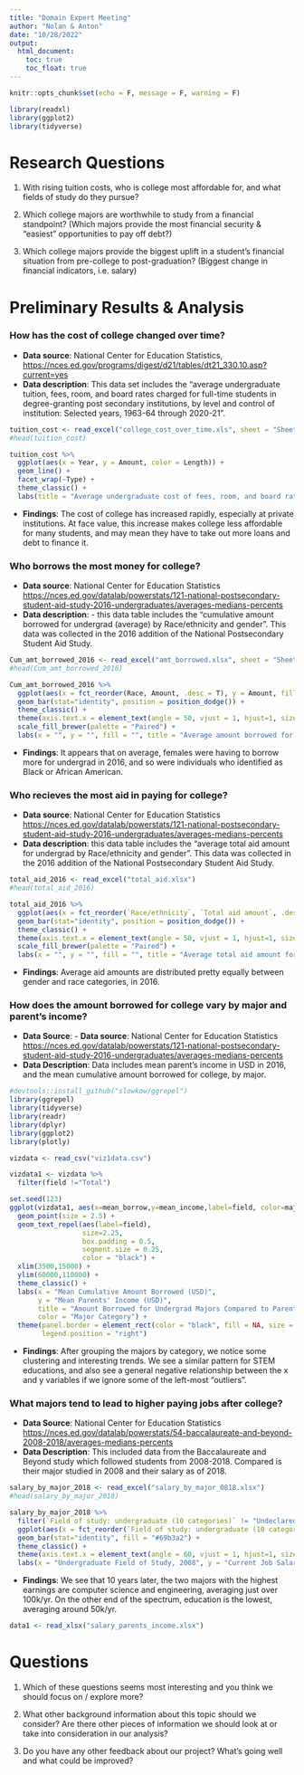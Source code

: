 ```yaml
---
title: "Domain Expert Meeting"
author: "Nolan & Anton"
date: "10/28/2022"
output: 
  html_document:
    toc: true
    toc_float: true
---
```


```r
knitr::opts_chunk$set(echo = F, message = F, warning = F)
```

```r
library(readxl)
library(ggplot2)
library(tidyverse)
```


# Research Questions

1. With rising tuition costs, who is college most affordable for, and what fields of study do they pursue?

2. Which college majors are worthwhile to study from a financial standpoint? (Which majors provide the most financial security & “easiest” opportunities to pay off debt?)

3. Which college majors provide the biggest uplift in a student's financial situation from pre-college to post-graduation? (Biggest change in financial indicators, i.e. salary)



# Preliminary Results & Analysis


### How has the cost of college changed over time?

- **Data source**: National Center for Education Statistics, [https://nces.ed.gov/programs/digest/d21/tables/dt21_330.10.asp?current=yes]()
- **Data description**: This data set includes the "average undergraduate tuition, fees, room, and board rates charged for full-time students in degree-granting post secondary institutions, by level and control of institution: Selected years, 1963-64 through 2020-21".

```r
tuition_cost <- read_excel("college_cost_over_time.xls", sheet = "Sheet1")
#head(tuition_cost)

tuition_cost %>% 
  ggplot(aes(x = Year, y = Amount, color = Length)) +
  geom_line() +
  facet_wrap(~Type) +
  theme_classic() +
  labs(title = "Average undergraduate cost of fees, room, and board rates in current USD", x = "", y = "")
```

- **Findings**: The cost of college has increased rapidly, especially at private institutions. At face value, this increase makes college less affordable for many students, and may mean they have to take out more loans and debt to finance it. 


### Who borrows the most money for college?

- **Data source**: National Center for Education Statistics [https://nces.ed.gov/datalab/powerstats/121-national-postsecondary-student-aid-study-2016-undergraduates/averages-medians-percents]()
- **Data description**: - this data table includes the "cumulative amount borrowed for undergrad (average) by Race/ethnicity and gender". This data was collected in the 2016 addition of the National Postsecondary Student Aid Study.

```r
Cum_amt_borrowed_2016 <- read_excel("amt_borrowed.xlsx", sheet = "Sheet1")
#head(Cum_amt_borrowed_2016)

Cum_amt_borrowed_2016 %>% 
  ggplot(aes(x = fct_reorder(Race, Amount, .desc = T), y = Amount, fill = Gender)) +
  geom_bar(stat="identity", position = position_dodge()) +
  theme_classic() +
  theme(axis.text.x = element_text(angle = 50, vjust = 1, hjust=1, size = 8.5, color = "black")) +
  scale_fill_brewer(palette = "Paired") +
  labs(x = "", y = "", fill = "", title = "Average amount borrowed for undergrad in 2016 (USD) by race and gender")
```

- **Findings**: It appears that on average, females were having to borrow more for undergrad in 2016, and so were individuals who identified as Black or African American. 


### Who recieves the most aid in paying for college?

- **Data source**: National Center for Education Statistics [https://nces.ed.gov/datalab/powerstats/121-national-postsecondary-student-aid-study-2016-undergraduates/averages-medians-percents]()
- **Data description**: this data table includes the "average total aid amount for undergrad by Race/ethnicity and gender". This data was collected in the 2016 addition of the National Postsecondary Student Aid Study.

```r
total_aid_2016 <- read_excel("total_aid.xlsx")
#head(total_aid_2016)

total_aid_2016 %>% 
  ggplot(aes(x = fct_reorder(`Race/ethnicity`, `Total aid amount`, .desc = T), y = `Total aid amount`, fill = Gender)) +
  geom_bar(stat="identity", position = position_dodge()) +
  theme_classic() +
  theme(axis.text.x = element_text(angle = 50, vjust = 1, hjust=1, size = 8.5, color = "black")) +
  scale_fill_brewer(palette = "Paired") +
  labs(x = "", y = "", fill = "", title = "Average total aid amount for undergrad in 2016 (USD) by race and gender")
```

- **Findings**: Average aid amounts are distributed pretty equally between gender and race categories, in 2016.


### How does the amount borrowed for college vary by major and parent's income?

- **Data Source**: - **Data source**: National Center for Education Statistics [https://nces.ed.gov/datalab/powerstats/121-national-postsecondary-student-aid-study-2016-undergraduates/averages-medians-percents]()
- **Data Description**: Data includes mean parent's income in USD in 2016, and the mean cumulative amount borrowed for college, by major.

```r
#devtools::install_github("slowkow/ggrepel")
library(ggrepel)
library(tidyverse)
library(readr)
library(dplyr)
library(ggplot2)
library(plotly)
```

```r
vizdata <- read_csv("viz1data.csv")
```

```r
vizdata1 <- vizdata %>%
  filter(field !="Total")
```

```r
set.seed(123)
ggplot(vizdata1, aes(x=mean_borrow,y=mean_income,label=field, color=major_category)) +
  geom_point(size = 2.5) +
  geom_text_repel(aes(label=field), 
                  size=2.25, 
                  box.padding = 0.5, 
                  segment.size = 0.25,
                  color = "black") +
  xlim(3500,15000) + 
  ylim(60000,110000) +
  theme_classic() +
  labs(x = "Mean Cumulative Amount Borrowed (USD)", 
       y = "Mean Parents' Income (USD)", 
       title = "Amount Borrowed for Undergrad Majors Compared to Parents' Income, 2016",
       color = "Major Category") +
  theme(panel.border = element_rect(color = "black", fill = NA, size = 1),
        legend.position = "right")
```

- **Findings**: After grouping the majors by category, we notice some clustering and interesting trends. We see a similar pattern for STEM educations, and also see a general negative relationship between the x and y variables if we ignore some of  the left-most "outliers".


### What majors tend to lead to higher paying jobs after college?

- **Data Source**: National Center for Education Statistics [https://nces.ed.gov/datalab/powerstats/54-baccalaureate-and-beyond-2008-2018/averages-medians-percents]()
- **Data Description**: This included data from the Baccalaureate and Beyond study which followed students from 2008-2018. Compared is their major studied in 2008 and their salary as of 2018.

```r
salary_by_major_2018 <- read_excel("salary_by_major_0818.xlsx")
#head(salary_by_major_2018)

salary_by_major_2018 %>% 
  filter(`Field of study: undergraduate (10 categories)` != "Undeclared") %>% 
  ggplot(aes(x = fct_reorder(`Field of study: undergraduate (10 categories)`, `Current job, as of B&B:08/18 interview: Annualized salary`, .desc = F), y = `Current job, as of B&B:08/18 interview: Annualized salary`)) +
  geom_bar(stat="identity", fill = "#69b3a2") +
  theme_classic() +
  theme(axis.text.x = element_text(angle = 60, vjust = 1, hjust=1, size = 7, color = "black")) +
  labs(x = "Undergraduate Field of Study, 2008", y = "Current Job Salary in 2018", title = "")
```

- **Findings**: We see that 10 years later, the two majors with the highest earnings are computer science and engineering, averaging just over 100k/yr. On the other end of the spectrum, education is the lowest, averaging around 50k/yr.
 

```r
data1 <- read_xlsx("salary_parents_income.xlsx")
```








# Questions

1. Which of these questions seems most interesting and you think we should focus on / explore more?

2. What other background information about this topic should we consider? Are there other pieces of information we should look at or take into consideration in our analysis?

3. Do you have any other feedback about our project? What's going well and what could be improved?

